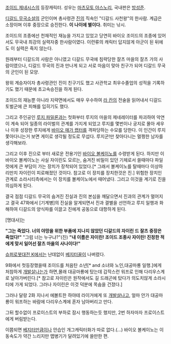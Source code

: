 [[조이드 제네시스]]의 등장캐릭터. 성우는 [[마츠모토 야스노리]], 국내판은 [[방성준]].

[[디갈드 무국]]소설의 군인이며 총사령관 [[진]]의 직속인 "디갈드 사천왕"의 한사람. 계급은 소장이며 이후 중장으로 승진한다. '''이 나이에 별이다.''' 취미는 낚시.

조이드의 조종에선 천재적인 재능을 가지고 있었고 당연히 바이오 조이드의 조종에 있어서도 무국내 최강의 실력자중 한사람이였다. 이런류의 캐릭터 답지않게 아군이 된 뒤에도 이 실력은 죽지 않는다.

원래부터 디갈드의 사람은 아니였고 디갈드 무국에 침략당한 잘츠 마을의 잘츠 가의 사람이였으나, 디갈드 무국의 진과 만나게 되고 서로 마음이 맞아 친구가 되어 디갈드 무국의 군인이 된 모양.

왕위 계승자이자 총사령관인 진이 친구기도 했고 사관학교 최우수졸업의 성적을 기록하기도 했기 때문에 초고속승진을 하게 된다.

조이드의 재능뿐 아니라 지략면에서도 매우 우수하여 [[라 칸]]의 전술을 읽어내서 디갈드 토벌군에 큰 피해를 입히기도 했다.

그리고 주인공인 [[루지 파밀론]]과는 첫화부터 루지의 마을의 제네레이터를 파괴하여 악연이 계속 되어 일종의 라이벌의 관계를 가지게 되었고 루지를 몇번이나 궁지로 몰아 세우나 이후 성장한 루지에게 [[바이오 매가 랩터]]를 격파당하는 수모를 당한다. 이 인간이 루지 쫓아다니는거 보면 게이로 생각될 정도로 무섭다. 루지군!만 찾아다니는 멀쩡한 남자를 생각해보라.

그리고 이후 진으로 부터 새로운 전용기인 [[바이오 볼케이노]]를 수령받게 된다. 하지만 이 바이오 볼케이노는 사실 자이린도 모르는, 숨겨진 비밀이 있던 기체로서 쓸때마다 파일럿에게 큰 부담이 가는 장치가 장착되어 있었다.[* 그래서 볼케이노를 탈때마다 이상하리만치 자이린이 피로해졌던 것이다. 참고로 이 장치를 장치한것은 진.] 위험한 장치인 관계로 소라시티측에서는 이 장치를 볼케이노에서 때어냈다. 그리고 이것을 계기로 진을 의심하게 된다.

결국 점점 디갈드 무국의 숨겨진 진실과 진의 본심을 깨달으면서 진과의 관계가 멀어지고 결국 47화에서 [기계병]의 진실을 알게되면서 진과 결별을 선언하고 루지 일행과 화해하여 디갈드의 양식파를 이끌고 진에게 공동으로 대항하게 된다.

[명대사]는 

'''"그는 죽었다. 너의 야망을 위한 부품에 지나지 않았던 디갈드의 자이린 드 잘츠 중장은 죽었다!"'''
"그럼 너는 누구냐?"(진)
'''"내 이름은 자이린! 조이드 조종사 자이린! 진정한 적에게 맞서 일어선 잘츠 마을의 사나이다!"'''

[[슈퍼로봇대전 K]]에서는 난데없이 [[베지터]]꼴이 나버렸다.

9화에서 첫등장했을때 조이드를 처음탄 소년[* and 소녀와 노인,대공마룡 일행.]에게 처참하게 [[개발살]]나는가 하면,몰래 대공마룡에 탔는데 갑작스런 워프로 인해 다리우스계로 날아가버린다.[* 참고로 자이린은 원작에서도 길 드래곤에 탔다가 의도치않게 소라시티에 가게 되었다. 그러나 자이린은 이것 덕분에 목숨을 건졌다.]

그러나 달랑 2화 지나서 에볼트한 하야테 라이거에게 또 [[개발살]]나고, 얼마 안가 대공마룡이 워프하는 바람에 다리우스계에 혼자 남아버리고 만다.

그뒤 할수없이 프로이스트의 부하로 잠시 행동하는듯 했지만, 2번 하자마자 프로이스트에게 버림받는다.

이쯤되면 [[베지터]]만큼이나 안습인 개그캐릭터화가 따로 없다.(...) 바이오 볼케이노는 이동속도가 약간 느리지만 맵병기가 달려있기에 쓸만한 편.
